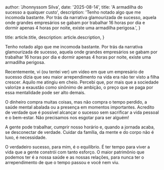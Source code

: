 
  author: 'Jhonnyssom Silva',
  date: '2025-08-14',
  title: 'A armadilha do sucesso a qualquer custo',
  description:
    'Tenho notado algo que me incomoda bastante. Por trás da narrativa glamourizada de sucesso, aquela onde grandes empresários se gabam por trabalhar 16 horas por dia e dormir apenas 4 horas por noite, existe uma armadilha perigosa.',
}

  title: article.title,
  description: article.description,
}


Tenho notado algo que me incomoda bastante. Por trás da narrativa glamourizada de sucesso, aquela onde grandes empresários se gabam por trabalhar 16 horas por dia e dormir apenas 4 horas por noite, existe uma armadilha perigosa.

Recentemente, vi (ou tentei ver) um vídeo em que um empresário de sucesso dizia que seu maior arrependimento na vida era não ter visto a filha crescer. Aquilo me atingiu em cheio. Percebi que, por mais que a sociedade valorize a exaustão como sinônimo de ambição, o preço que se paga por essa mentalidade pode ser alto demais.

O dinheiro compra muitas coisas, mas não compra o tempo perdido, a saúde mental abalada ou a presença em momentos importantes.
Acredito de verdade que é possível alcançar o sucesso sem sacrificar a vida pessoal e o bem-estar. Não precisamos nos esgotar para ser alguém!

A gente pode trabalhar, cumprir nosso horário e, quando a jornada acaba, se desconectar de verdade. Cuidar da família, da mente e do corpo não é luxo, é necessidade.

O verdadeiro sucesso, para mim, é o equilíbrio. É ter tempo para viver a vida que a gente constrói com tanto esforço. O maior patrimônio que podemos ter é a nossa saúde e as nossas relações, para nunca ter o arrependimento de que o tempo passou e você nem viu.

